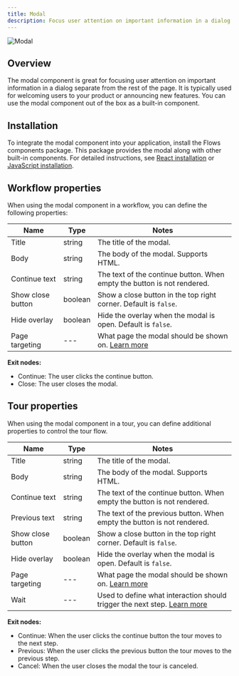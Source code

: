 ```yaml
---
title: Modal
description: Focus user attention on important information in a dialog separate from the rest of the page.
---
```


![Modal](/components/modal.png)

## Overview

The modal component is great for focusing user attention on important information in a dialog separate from the rest of the page. It is typically used for welcoming users to your product or announcing new features. You can use the modal component out of the box as a built-in component.

## Installation

To integrate the modal component into your application, install the Flows components package. This package provides the modal along with other built-in components. For detailed instructions, see [React installation](/react/installation#optional-use-built-in-components) or [JavaScript installation](/javascript/installation#optional-use-built-in-components).

## Workflow properties

When using the modal component in a workflow, you can define the following properties:

| Name              | Type    | Notes                                                                                  |
| ----------------- | ------- | -------------------------------------------------------------------------------------- |
| Title             | string  | The title of the modal.                                                                |
| Body              | string  | The body of the modal. Supports HTML.                                                  |
| Continue text     | string  | The text of the continue button. When empty the button is not rendered.                |
| Show close button | boolean | Show a close button in the top right corner. Default is `false`.                       |
| Hide overlay      | boolean | Hide the overlay when the modal is open. Default is `false`.                           |
| Page targeting    | ---     | What page the modal should be shown on. [Learn more](/block-properties/page-targeting) |

**Exit nodes:**

- Continue: The user clicks the continue button.
- Close: The user closes the modal.

## Tour properties

When using the modal component in a tour, you can define additional properties to control the tour flow.

| Name              | Type    | Notes                                                                                              |
| ----------------- | ------- | -------------------------------------------------------------------------------------------------- |
| Title             | string  | The title of the modal.                                                                            |
| Body              | string  | The body of the modal. Supports HTML.                                                              |
| Continue text     | string  | The text of the continue button. When empty the button is not rendered.                            |
| Previous text     | string  | The text of the previous button. When empty the button is not rendered.                            |
| Show close button | boolean | Show a close button in the top right corner. Default is `false`.                                   |
| Hide overlay      | boolean | Hide the overlay when the modal is open. Default is `false`.                                       |
| Page targeting    | ---     | What page the modal should be shown on. [Learn more](/block-properties/page-targeting)             |
| Wait              | ---     | Used to define what interaction should trigger the next step. [Learn more](/block-properties/wait) |

**Exit nodes:**

- Continue: When the user clicks the continue button the tour moves to the next step.
- Previous: When the user clicks the previous button the tour moves to the previous step.
- Cancel: When the user closes the modal the tour is canceled.
